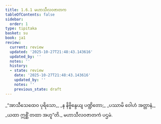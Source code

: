 ```yaml
---
title: 1.6.1 မဟာသီလဝဇာတက
tableOfContents: false
sidebar:
  order: 1
type: tipitaka
basket: su
book: ja1
review:
  current: review
  updated: '2025-10-27T21:48:43.143616'
  updated_by: ''
  notes: ''
  history:
  - state: review
    date: '2025-10-27T21:48:43.143616'
    updated_by: ''
    notes: ''
    previous_state: draft
---
```



<ReviewStatus review={frontmatter.review} showDetails={true} />

<HypothesisAnnotation frontmatter={frontmatter} />

<DynamicBreadcrumb />

<Division number="51" book="ja1" e="ch" v="22" p="13">

<Paragraph number="113" type="verses" book="ja1">
_“အာသီသေထေဝ ပုရိသော,_  
_န နိဗ္ဗိန္ဒေယျ ပဏ္ဍိတော;_  
_ပဿာမိ ဝေါဟံ အတ္တာနံ,_  
_ယထာ ဣစ္ဆိံ တထာ အဟူ”တိ._  


</Paragraph>
</Division>

<Paragraph number="114" type="center" book="ja1">
မဟာသီလဝဇာတကံ ပဌမံ.
</Paragraph>